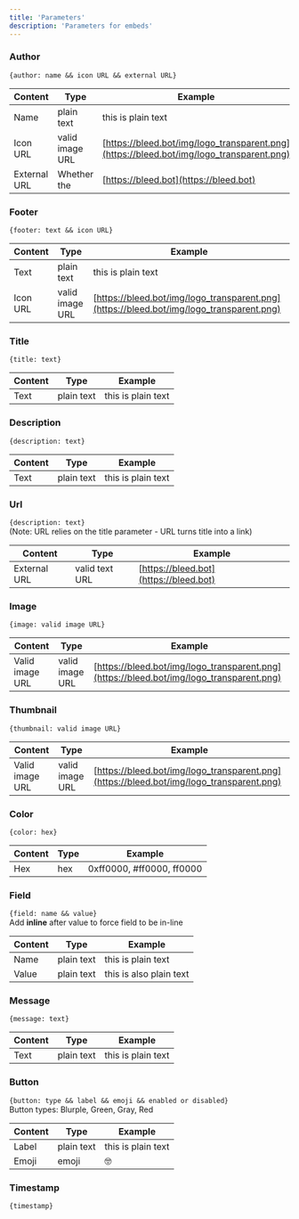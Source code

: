 ```yaml
---
title: 'Parameters'
description: 'Parameters for embeds'
---
```


### Author
`{author: name && icon URL && external URL}`

| Content      | Type | Example |
| --------     | -------------- |       -------
| Name         | plain   text   | this is plain text
| Icon URL     | valid image URL| [https://bleed.bot/img/logo_transparent.png](https://bleed.bot/img/logo_transparent.png)
| External URL | Whether the    | [https://bleed.bot](https://bleed.bot)

### Footer
`{footer: text && icon URL}`

| Content      | Type | Example |
| --------     | -------------- |       -------
| Text         | plain   text   | this is plain text
| Icon URL     | valid image URL| [https://bleed.bot/img/logo_transparent.png](https://bleed.bot/img/logo_transparent.png)

### Title
`{title: text}`

| Content      | Type | Example |
| --------     | -------------- |       -------
| Text         | plain   text   | this is plain text

### Description
`{description: text}`

| Content      | Type | Example |
| --------     | -------------- |       -------
| Text         | plain   text   | this is plain text

### Url
`{description: text}` <br/> (Note: URL relies on the title parameter - URL turns title into a link)

| Content      | Type | Example |
| --------     | -------------- |       -------
| External URL | valid text URL | [https://bleed.bot](https://bleed.bot)

### Image
`{image: valid image URL}`   

| Content      | Type | Example |
| --------     | -------------- |       -------
| Valid image URL | valid image URL | [https://bleed.bot/img/logo_transparent.png](https://bleed.bot/img/logo_transparent.png)

### Thumbnail
`{thumbnail: valid image URL}`   

| Content      | Type | Example |
| --------     | -------------- |       -------
| Valid image URL | valid image URL | [https://bleed.bot/img/logo_transparent.png](https://bleed.bot/img/logo_transparent.png)

### Color
`{color: hex}`   

| Content      | Type | Example |
| --------     | -------------- |       -------
| Hex | hex | 0xff0000, #ff0000, ff0000

### Field
`{field: name && value}` <br />Add **inline** after value to force field to be in-line

| Content      | Type | Example |
| --------     | -------------- |       -------
| Name         | plain   text   | this is plain text
| Value        |  plain text    | this is also plain text

### Message
`{message: text}`

| Content      | Type | Example |
| --------     | -------------- |       -------
| Text         | plain   text   | this is plain text

### Button
`{button: type && label && emoji && enabled or disabled}` <br/> Button types: Blurple, Green, Gray, Red

| Content      | Type | Example |
| --------     | -------------- |       -------
| Label         | plain   text   | this is plain text
| Emoji         | emoji   | 🤓

### Timestamp
`{timestamp}`
